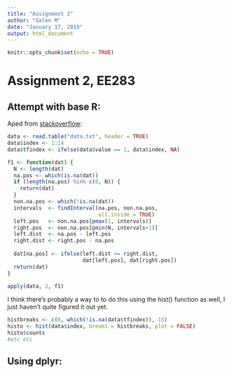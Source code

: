 ---
title: "Assignment 2"
author: "Galen M"
date: "January 17, 2019"
output: html_document
---

```{r setup, include=FALSE}
knitr::opts_chunk$set(echo = TRUE)
```

# Assignment 2, EE283

## Attempt with base R:

Aped from [stackoverflow](https://stackoverflow.com/questions/10077415/replacing-nas-in-r-with-nearest-value):
```{R}
data <- read.table("data.txt", header = TRUE)
data$index <- 1:14
data$tfindex <- ifelse(data$value == 1, data$index, NA)

f1 <- function(dat) {
  N <- length(dat)
  na.pos <- which(is.na(dat))
  if (length(na.pos) %in% c(0, N)) {
    return(dat)
  }
  non.na.pos <- which(!is.na(dat))
  intervals  <- findInterval(na.pos, non.na.pos,
                             all.inside = TRUE)
  left.pos   <- non.na.pos[pmax(1, intervals)]
  right.pos  <- non.na.pos[pmin(N, intervals+1)]
  left.dist  <- na.pos - left.pos
  right.dist <- right.pos - na.pos
  
  dat[na.pos] <- ifelse(left.dist <= right.dist,
                        dat[left.pos], dat[right.pos])
  return(dat)
}

apply(data, 2, f1)
```

I think there's probably a way to to do this using the hist() function as well, I just haven't quite figured it out yet.
```{r}
histbreaks <- c(0, which(!is.na(data$tfindex)), 15)
histo <- hist(data$index, breaks = histbreaks, plot = FALSE)
histo$counts
#etc etc
```

## Using dplyr:
